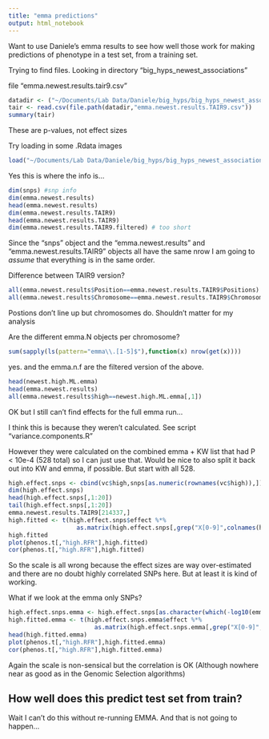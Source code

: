 ```yaml
---
title: "emma predictions"
output: html_notebook
---
```


Want to use Daniele's emma results to see how well those work for making predictions of phenotype in a test set, from a training set.

Trying to find files.  Looking in directory "big_hyps_newest_associations"

file "emma.newest.results.tair9.csv"

```r
datadir <- ("~/Documents/Lab Data/Daniele/big_hyps/big_hyps_newest_associations/")
tair <- read.csv(file.path(datadir,"emma.newest.results.TAIR9.csv"))
summary(tair)
```
These are p-values, not effect sizes

Try loading in some .Rdata images

```r
load("~/Documents/Lab Data/Daniele/big_hyps/big_hyps_newest_associations/Dec12_2011.RData")
```
Yes this is where the info is...

```r
dim(snps) #snp info
dim(emma.newest.results)
head(emma.newest.results)
dim(emma.newest.results.TAIR9)
head(emma.newest.results.TAIR9)
dim(emma.newest.results.TAIR9.filtered) # too short 
```
Since the "snps" object and the "emma.newest.results" and "emma.newest.results.TAIR9" objects all have the same nrow I am going to _assume_ that everything is in the same order.

Difference between TAIR9 version?
```r
all(emma.newest.results$Position==emma.newest.results.TAIR9$Positions)
all(emma.newest.results$Chromosome==emma.newest.results.TAIR9$Chromosome)

```
Postions don't line up but chromosomes do.  Shouldn't matter for my analysis

Are the different emma.N objects per chromosome?

```r
sum(sapply(ls(pattern="emma\\.[1-5]$"),function(x) nrow(get(x))))
```
yes.  and the emma.n.f are the filtered version of the above.

```r
head(newest.high.ML.emma)
head(emma.newest.results)
all(emma.newest.results$high==newest.high.ML.emma[,1])
```

OK but I still can't find effects for the full emma run...

I think this is because they weren't calculated.  See script "variance.components.R"

However they were calculated on the combined emma + KW list that had P < 10e-4 (528 total) so I can just use that.  Would be nice to also split it back out into KW and emma, if possible.  But start with all 528.

```r
high.effect.snps <- cbind(vc$high,snps[as.numeric(rownames(vc$high)),])
dim(high.effect.snps)
head(high.effect.snps[,1:20])
tail(high.effect.snps[,1:20])
emma.newest.results.TAIR9[214337,]
high.fitted <- t(high.effect.snps$effect %*% 
                   as.matrix(high.effect.snps[,grep("X[0-9]",colnames(high.effect.snps))]))
high.fitted
plot(phenos.t[,"high.RFR"],high.fitted)
cor(phenos.t[,"high.RFR"],high.fitted)
```

So the scale is all wrong because the effect sizes are way over-estimated and there are no doubt highly correlated SNPs here.  But at least it is kind of working.

What if we look at the emma only SNPs?

```r
high.effect.snps.emma <- high.effect.snps[as.character(which(-log10(emma.newest.results.TAIR9$high)>=4)),] 
high.fitted.emma <- t(high.effect.snps.emma$effect %*% 
                        as.matrix(high.effect.snps.emma[,grep("X[0-9]",colnames(high.effect.snps.emma))]))
head(high.fitted.emma)
plot(phenos.t[,"high.RFR"],high.fitted.emma)
cor(phenos.t[,"high.RFR"],high.fitted.emma)
```


Again the scale is non-sensical but the correlation is OK (Although nowhere near as good as in the Genomic Selection algorithms)

## How well does this predict test set from train?

Wait I can't do this without re-running EMMA.  And that is not going to happen...

